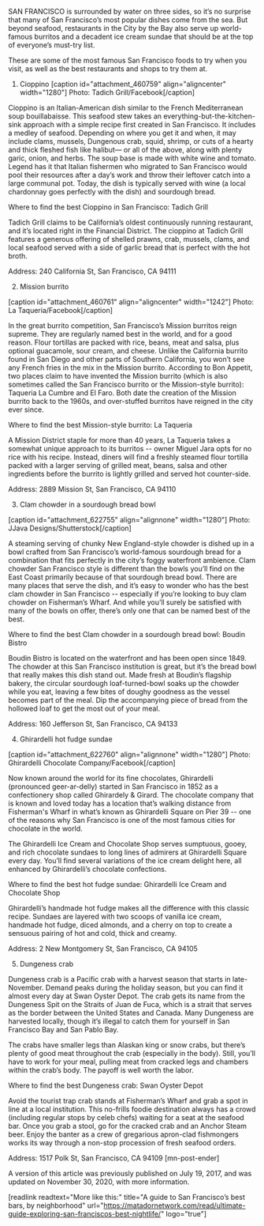 SAN FRANCISCO is surrounded by water on three sides, so it’s no surprise that many of San Francisco’s most popular dishes come from the sea. But beyond seafood, restaurants in the City by the Bay also serve up world-famous burritos and a decadent ice cream sundae that should be at the top of everyone’s must-try list.

These are some of the most famous San Francisco foods to try when you visit, as well as the best restaurants and shops to try them at.

1. Cioppino
[caption id="attachment_460759" align="aligncenter" width="1280"] Photo: Tadich Grill/Facebook[/caption]

Cioppino is an Italian-American dish similar to the French Mediterranean soup bouillabaisse. This seafood stew takes an everything-but-the-kitchen-sink approach with a simple recipe first created in San Francisco. It includes a medley of seafood. Depending on where you get it and when, it may include clams, mussels, Dungenous crab, squid, shrimp, or cuts of a hearty and thick fleshed fish like halibut— or all of the above, along with plenty garic, onion, and herbs. The soup base is made with white wine and tomato. Legend has it that Italian fishermen who migrated to San Francisco would pool their resources after a day’s work and throw their leftover catch into a large communal pot. Today, the dish is typically served with wine (a local chardonnay goes perfectly with the dish) and sourdough bread. 

Where to find the best Cioppino in San Francisco: Tadich Grill

Tadich Grill claims to be California’s oldest continuously running restaurant, and it’s located right in the Financial District. The cioppino at Tadich Grill features a generous offering of shelled prawns, crab, mussels, clams, and local seafood served with a side of garlic bread that is perfect with the hot broth.

Address: 240 California St, San Francisco, CA 94111

2. Mission burrito

[caption id="attachment_460761" align="aligncenter" width="1242"] Photo: La Taqueria/Facebook[/caption]

In the great burrito competition, San Francisco’s Mission burritos reign supreme. They are regularly named best in the world, and for a good reason. Flour tortillas are packed with rice, beans, meat and salsa, plus optional guacamole, sour cream, and cheese. Unlike the California burrito found in San Diego and other parts of Southern California, you won’t see any French fries in the mix in the Mission burrito. According to Bon Appetit, two places claim to have invented the Mission burrito (which is also sometimes called the San Francisco burrito or the Mission-style burrito): Taqueria La Cumbre and El Faro. Both date the creation of the Mission burrito back to the 1960s, and over-stuffed burritos have reigned in the city ever since. 

Where to find the best Mission-style burrito: La Taqueria 

A Mission District staple for more than 40 years, La Taqueria takes a somewhat unique approach to its burritos -- owner Miguel Jara opts for no rice with his recipe. Instead, diners will find a freshly steamed flour tortilla packed with a larger serving of grilled meat, beans, salsa and other ingredients before the burrito is lightly grilled and served hot counter-side.

Address: 2889 Mission St, San Francisco, CA 94110

3. Clam chowder in a sourdough bread bowl

[caption id="attachment_622755" align="alignnone" width="1280"] Photo: JJava Designs/Shutterstock[/caption]

A steaming serving of chunky New England-style chowder is dished up in a bowl crafted from San Francisco’s world-famous sourdough bread for a combination that fits perfectly in the city’s foggy waterfront ambience. Clam chowder San Francisco style is different than the bowls you’ll find on the East Coast primarily because of that sourdough bread bowl. There are many places that serve the dish, and it’s easy to wonder who has the best clam chowder in San Francisco -- especially if you’re looking to buy clam chowder on Fisherman’s Wharf. And while you’ll surely be satisfied with many of the bowls on offer, there’s only one that can be named best of the best. 

Where to find the best Clam chowder in a sourdough bread bowl: Boudin Bistro

Boudin Bistro is located on the waterfront and has been open since 1849. The chowder at this San Francisco institution is great, but it’s the bread bowl that really makes this dish stand out. Made fresh at Boudin’s flagship bakery, the circular sourdough loaf-turned-bowl soaks up the chowder while you eat, leaving a few bites of doughy goodness as the vessel becomes part of the meal. Dip the accompanying piece of bread from the hollowed loaf to get the most out of your meal.

Address: 160 Jefferson St, San Francisco, CA 94133

4. Ghirardelli hot fudge sundae

[caption id="attachment_622760" align="alignnone" width="1280"] Photo: Ghirardelli Chocolate Company/Facebook[/caption]

Now known around the world for its fine chocolates, Ghirardelli (pronounced geer-ar-delly) started in San Francisco in 1852 as a confectionery shop called Ghirardely & Girard. The chocolate company that is known and loved today has a location that’s walking distance from Fisherman's Wharf in what’s known as Ghirardelli Square on Pier 39 -- one of the reasons why San Francisco is one of the most famous cities for chocolate in the world. 

The Ghirardelli Ice Cream and Chocolate Shop serves sumptuous, gooey, and rich chocolate sundaes to long lines of admirers at Ghirardelli Square every day. You’ll find several variations of the ice cream delight here, all enhanced by Ghirardelli’s chocolate confections.

Where to find the best hot fudge sundae: Ghirardelli Ice Cream and Chocolate Shop

Ghirardelli’s handmade hot fudge makes all the difference with this classic recipe. Sundaes are layered with two scoops of vanilla ice cream, handmade hot fudge, diced almonds, and a cherry on top to create a sensuous pairing of hot and cold, thick and creamy.

Address: 2 New Montgomery St, San Francisco, CA 94105

5. Dungeness crab

Dungeness crab is a Pacific crab with a harvest season that starts in late-November. Demand peaks during the holiday season, but you can find it almost every day at Swan Oyster Depot. The crab gets its name from the Dungeness Spit on the Straits of Juan de Fuca, which is a strait that serves as the border between the United States and Canada. Many Dungeness are harvested locally, though it’s illegal to catch them for yourself in San Francisco Bay and San Pablo Bay. 

The crabs have smaller legs than Alaskan king or snow crabs, but there’s plenty of good meat throughout the crab (especially in the body). Still, you’ll have to work for your meal, pulling meat from cracked legs and chambers within the crab’s body. The payoff is well worth the labor.

Where to find the best Dungeness crab: Swan Oyster Depot

Avoid the tourist trap crab stands at Fisherman’s Wharf and grab a spot in line at a local institution. This no-frills foodie destination always has a crowd (including regular stops by celeb chefs) waiting for a seat at the seafood bar. Once you grab a stool, go for the cracked crab and an Anchor Steam beer. Enjoy the banter as a crew of gregarious apron-clad fishmongers works its way through a non-stop procession of fresh seafood orders.

Address: 1517 Polk St, San Francisco, CA 94109 [mn-post-ender]

A version of this article was previously published on July 19, 2017, and was updated on November 30, 2020, with more information.

[readlink readtext="More like this:" title="A guide to San Francisco’s best bars, by neighborhood" url="https://matadornetwork.com/read/ultimate-guide-exploring-san-franciscos-best-nightlife/" logo="true"]